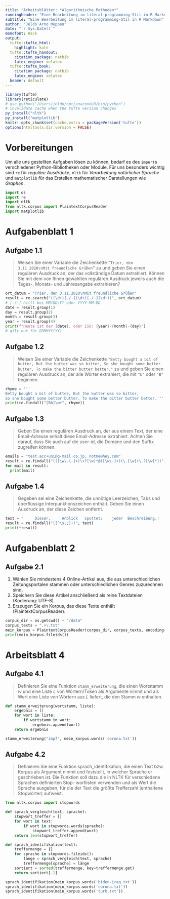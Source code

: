 ```yaml
---
title: "Arbeitsblätter: *Algorithmische Methoden*"
runningheader: "Eine Bearbeitung im literal-programming-Stil in R Markdown" # only for pdf output
subtitle: "Eine Bearbeitung im literal-programming-Stil in R Markdown" # only for html output
author: "Jeldo Arno Meppen"
date: "`r Sys.Date()`"
monofont: Hack
output:
  tufte::tufte_html:
    highlight: kate
  tufte::tufte_handout:
    citation_package: natbib
    latex_engine: xelatex
  tufte::tufte_book:
    citation_package: natbib
    latex_engine: xelatex
  beamer: default
---
```


```r
library(tufte)
library(reticulate)
# use_python("/Users/jeldo/opt/anaconda3/bin/python")
# invalidate cache when the tufte version changes
py_install("nltk")
py_install("matplotlib")
knitr::opts_chunk$set(cache.extra = packageVersion('tufte'))
options(htmltools.dir.version = FALSE)
```

# Vorbereitungen

Um alle uns gestellten Aufgaben lösen zu können, bedarf es des `import`s verschiedener Python-Bibliotheken oder Module. Für uns besonders wichtig sind `re` für *reguläre Ausdrücke*, `nltk` für *Verarbeitung natürlicher Sprache* und `matplotlib` für das Erstellen mathematischer Darstellungen wie *Graphen*.

```python
import os
import re
import nltk
from nltk.corpus import PlaintextCorpusReader
import matplotlib
```

# Aufgabenblatt 1

## Aufgabe 1.1

> Weisen Sie einer Variable die Zeichenkette `”Trier, den 3.11.2020\nMit freundliche Grüßen”` zu und geben Sie einen regulären Ausdruck an, der das vollständige Datum extrahiert.
Können Sie mit dem von Ihnen gewählten regulären Ausdruck jeweils auch die Tages-, Monats- und Jahresangabe extrahieren?

```python
ort_datum = "Trier, den 3.11.2020\nMit freundliche Grüßen"
result = re.search("((\d+)[./-](\d+)[./-](\d+))", ort_datum)
# [./-] hilft bei MM/DD/YY oder YYYY-MM-DD
date = result.group(1)
day = result.group(2)
month = result.group(3)
year = result.group(4)
print(f"Heute ist der {date}, oder ISO: {year}-{month}-{day}")
# gilt nur für DDMMYY(YY)
```

## Aufgabe 1.2

> Weisen Sie einer Variable die Zeichenkette `"Betty bought a bit of butter, But the butter was so bitter, So she bought some better butter, To make the bitter butter better."` zu und geben Sie einen regulären Ausdruck an, der alle Wörter extrahiert, die mit `"b"` oder `"B"` beginnen.

```python
rhyme = '''
Betty bought a bit of butter, But the butter was so bitter, 
So she bought some better butter, To make the bitter butter better.'''
print(re.findall("[Bb]\w+", rhyme))
```

## Aufgabe 1.3

> Geben Sie einen regulären Ausdruck an, der aus einem Text, der eine Email-Adresse enhält diese Email-Adresse extrahiert.
Achten Sie darauf, dass Sie auch auf die user-id, die Domäne und den Suffix zugreifen können.

```python
emails = "test.acc+uni@g-mail.co.jp, notme@hey.com"
result = re.findall("(([\w\.\-]+)\+?[\w]*@([\w\-]+)(\.[\w]+\.?[\w]*))", emails)
for mail in result:
  print(mail)
```

## Aufgabe 1.4

> Gegeben sei eine Zeichenkette, die unnötige Leerzeichen, Tabs und überflüssige Interpunktionszeichen enthält.
Geben Sie einen Ausdruck an, der diese Zeichen entfernt.

```python
text = "     Dieser,     Anblick   spottet;    jeder  Beschreibung,!   "
result = re.findall("([^\s,;]+)", text)
print(*result)
```

# Aufgabenblatt 2

## Aufgabe 2.1

1. Wählen Sie mindestens 4 Online-Artikel aus, die aus unterschiedlichen Zeitungsportalen stammen oder unterschiedlichen Genres zuzurechnen sind.
2. Speichern Sie diese Artikel anschließend als reine Textdateien (Kodierung: UTF-8).
3. Erzeugen Sie ein Korpus, das diese Texte enthält (PlaintextCorpusReader).

```python
corpus_dir = os.getcwd() + "/data"
corpus_texts = ".+\.txt"
mein_korpus = PlaintextCorpusReader(corpus_dir, corpus_texts, encoding='utf-8')
print(mein_korpus.fileids())
```

# Arbeitsblatt 4

## Aufgabe 4.1

> Definieren Sie eine Funktion `stamm_erweiterung`, die einen Wortstamm $w$ und eine Liste $L$ von Wörtern/Token als Argumente nimmt und als Wert eine Liste von Wörtern aus $L$ liefert, die den Stamm $w$ enthalten.

```python
def stamm_erweiterung(wortstamm, liste):
    ergebnis = []
    for wort in liste:
        if wortstamm in wort:
            ergebnis.append(wort)
    return ergebnis
```

```python
stamm_erweiterung("impf", mein_korpus.words('corona.txt'))
```
## Aufgabe 4.2

> Definieren Sie eine Funktion sprach_identifikation, die einen Text bzw. Korpus
als Argument nimmt und feststellt, in welcher Sprache er geschrieben ist.
Die Funktion soll dazu die in NLTK für verschiedene Sprachen definierten Stop- wortlisten verwenden und als Wert die Sprache ausgeben, für die der Text die größte Trefferzahl (enthaltene Stopwörter) aufweist.

```python
from nltk.corpus import stopwords
```

```python
def sprach_vergleich(text, sprache):
    stopwort_treffer = []
    for wort in text:
        if wort in stopwords.words(sprache):
            stopwort_treffer.append(wort)
    return len(stopwort_treffer)
```

```python
def sprach_identifikation(text):
    treffermenge = {}
    for sprache in stopwords.fileids():
        länge = sprach_vergleich(text, sprache)
        treffermenge[sprache] = länge
    sortiert = sorted(treffermenge, key=treffermenge.get)
    return sortiert[-1]
```

```python
sprach_identifikation(mein_korpus.words('biden-iraq.txt'))
sprach_identifikation(mein_korpus.words('corona.txt'))
sprach_identifikation(mein_korpus.words('turk.txt'))
```

